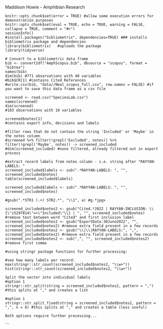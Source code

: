 
Maddison Howie - Amphibian Research 

```Load
knitr::opts_chunk$set(error = TRUE) #allow some execution errors for demonstration purposes
knitr::opts_chunk$set(eval = TRUE, echo = TRUE, warning = FALSE, collapse = TRUE, comment = "#>")
sessionInfo()
#install.packages("bibliometrix", dependencies=TRUE) ### installs bibliometrix package and dependencies
library(bibliometrix)	#uploads the package
library(tidyverse)
```

```Load
# Convert to a bibliometric data frame
bib <- convert2df("AmphScopus.bib", dbsource = "scopus", format = "bibtex") 
names(bib)
dim(bib) #771 observations with 40 variables
#bib$CR[1] #contains Cited References
#write.csv(bib, "data//Neal_scopus_full.csv", row.names = FALSE) #if you want to save this data frame as a csv file
```

```Load
screened <- read.csv("SpeciesLab.csv")
names(screened)
dim(screened) 
#183 observations with 19 variables

screened$notes[1]
#contains export info, decisions and labels

#filter rows that do not contain the string 'Included' or 'Maybe' in the notes column
#screened %>% filter(!grepl('Excluded', notes)) %>% filter(!grepl('Maybe', notes)) -> screened_included
#dim(screened_included) #none filtered, already filtered out in export process

#extract record labels from notes column - i.e. string after "RAYYAN-LABELS: "
screened_included$labels <- sub(".*RAYYAN-LABELS: ", "", screened_included$notes)
table(screened_included$labels)

screened_included$labels <- sub(".*RAYYAN-LABELS: ", "", screened_included$notes)

#gsub(".*STR1 (.+) STR2.*", "\\1", a) #g.*jpg>

screened_included$notes2 <- gsub("Cited.*2022 | RAYYAN-INCLUSION: \\{\"z5297814\"=>\"Included\"\\} | ", "", screened_included$notes) #remove text between word "Cited" and first inclusion label
screened_included$notes2 <- gsub("ExportDate:30June2022", "", screened_included$notes2) #remove extra field present in a few records
screened_included$notes2 <- gsub("\\|\\|RAYYAN-LABELS:", ",", screened_included$notes2) #remove extra field present in a few records
screened_included$notes2 <- sub(",", "", screened_included$notes2) #remove first comma

#using stringr package functions for further processing:

#see how many labels per record:
max(stringr::str_count(screened_included$notes2, "\\w+"))
hist(stringr::str_count(screened_included$notes2, "\\w+"))

Split the vector into individual labels
#option 1
stringr::str_split(string = screened_included$notes2, pattern = ",") #this splits at "," and creates a list

#option 1
stringr::str_split_fixed(string = screened_included$notes2, pattern = ",", n = 8) #this splits at "," and creates a table (less useful)

Both options require further processing...

```


```

